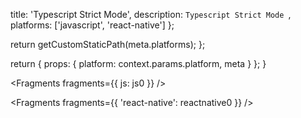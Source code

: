
  title: 'Typescript Strict Mode',
  description: `Typescript Strict Mode `,
  platforms: ['javascript', 'react-native']
};

  return getCustomStaticPath(meta.platforms);
};

  return {
    props: {
      platform: context.params.platform,
      meta
    }
  };
}


<Fragments fragments={{ js: js0 }} />


<Fragments fragments={{ 'react-native': reactnative0 }} />
